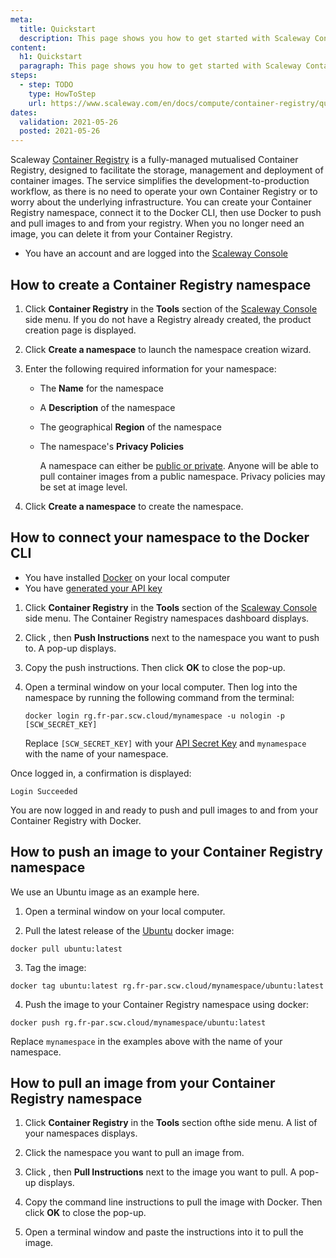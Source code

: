 ```yaml
---
meta:
  title: Quickstart
  description: This page shows you how to get started with Scaleway Container Registry.
content:
  h1: Quickstart
  paragraph: This page shows you how to get started with Scaleway Container Registry.
steps:
  - step: TODO
    type: HowToStep
    url: https://www.scaleway.com/en/docs/compute/container-registry/quickstart
dates:
  validation: 2021-05-26
  posted: 2021-05-26
---
```


Scaleway [Container Registry](/compute/container-registry/concepts/#container-registry) is a fully-managed mutualised Container Registry, designed to facilitate the storage, management and deployment of container images. The service simplifies the development-to-production workflow, as there is no need to operate your own Container Registry or to worry about the underlying infrastructure. You can create your Container Registry namespace, connect it to the Docker CLI, then use Docker to push and pull images to and from your registry. When you no longer need an image, you can delete it from your Container Registry.

<Message type="requirement">

  - You have an account and are logged into the [Scaleway Console](https://console.scaleway.com) 

</Message>

## How to create a Container Registry namespace

1. Click **Container Registry** in the **Tools** section of the [Scaleway Console](https://console.scaleway.com) side menu. If you do not have a Registry already created, the product creation page is displayed.

2. Click **Create a namespace** to launch the namespace creation wizard.

3. Enter the following required information for your namespace:
    * The **Name** for the namespace
    * A **Description** of the namespace 
    * The geographical **Region** of the namespace
    * The namespace's **Privacy Policies**

      <Message type="note">

      A namespace can either be [public or private](/compute/container-registry/concepts#namespace-privacy-policies). Anyone will be able to pull container images from a public namespace. Privacy policies may be set at image level.

      </Message>

4. Click **Create a namespace** to create the namespace.

## How to connect your namespace to the Docker CLI

<Message type="requirement">

- You have installed [Docker](https://www.docker.com/) on your local computer
- You have [generated your API key](/console/my-project/how-to/generate-api-key/)

</Message>

1. Click **Container Registry** in the **Tools** section of the [Scaleway Console](https://console.scaleway.com) side menu. The Container Registry namespaces dashboard displays.

2. Click <Icon name="more" />, then **Push Instructions** next to the namespace you want to push to. A pop-up displays.

3. Copy the push instructions. Then click **OK** to close the pop-up.

4. Open a terminal window on your local computer. Then log into the namespace by running the following command from the terminal:
    ```
    docker login rg.fr-par.scw.cloud/mynamespace -u nologin -p [SCW_SECRET_KEY]
    ```
    <Message type="important">

    Replace `[SCW_SECRET_KEY]` with your [API Secret Key](/console/my-project/how-to/generate-api-key/) and `mynamespace` with the name of your namespace.

    </Message>
    
  Once logged in, a confirmation is displayed:

  ```
  Login Succeeded
  ```

  You are now logged in and ready to push and pull images to and from your Container Registry with Docker.


## How to push an image to your Container Registry namespace

<Message type="note">

We use an Ubuntu image as an example here.

</Message>

1. Open a terminal window on your local computer. 

2. Pull the latest release of the [Ubuntu](https://hub.docker.com/_/ubuntu/) docker image:
  ```
  docker pull ubuntu:latest
  ```

3. Tag the image:
  ```
  docker tag ubuntu:latest rg.fr-par.scw.cloud/mynamespace/ubuntu:latest
  ```

4. Push the image to your Container Registry namespace using docker:
  ```
  docker push rg.fr-par.scw.cloud/mynamespace/ubuntu:latest
  ```

<Message type="important">

Replace `mynamespace` in the examples above with the name of your namespace.

</Message>


## How to pull an image from your Container Registry namespace

1. Click **Container Registry** in the **Tools** section ofthe side menu. A list of your namespaces displays.

2. Click the namespace you want to pull an image from.

3. Click <Icon name="more" />, then **Pull Instructions** next to the image you want to pull. A pop-up displays.

4. Copy the command line instructions to pull the image with Docker. Then click **OK** to close the pop-up.

5. Open a terminal window and paste the instructions into it to pull the image.
